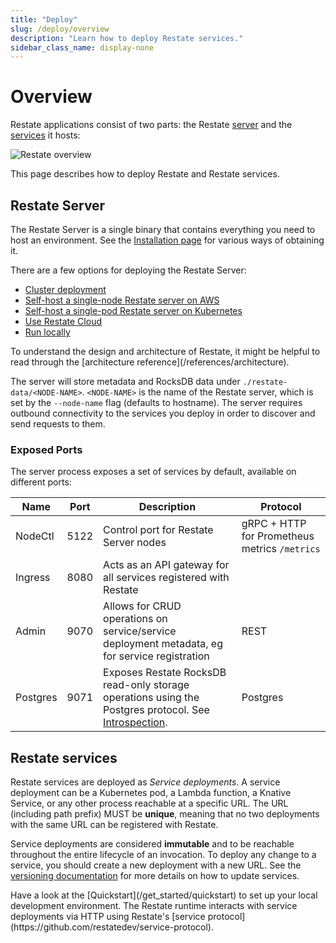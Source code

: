 ```yaml
---
title: "Deploy"
slug: /deploy/overview
description: "Learn how to deploy Restate services."
sidebar_class_name: display-none
---
```



# Overview

Restate applications consist of two parts: the Restate [server](#restate-server) and the [services](#restate-services) it hosts:

![Restate overview](/img/deployment_overview.svg)

This page describes how to deploy Restate and Restate services.

## Restate Server

The Restate Server is a single binary that contains everything you need to host an environment. See the [Installation page](/develop/local_dev) for various ways of obtaining it.

There are a few options for deploying the Restate Server:
- [Cluster deployment](/deploy/server/cluster)
- [Self-host a single-node Restate server on AWS](/deploy/server/self-hosted)
- [Self-host a single-pod Restate server on Kubernetes](/deploy/server/kubernetes)
- [Use Restate Cloud](/deploy/server/cloud)
- [Run locally](/develop/local_dev)

<Admonition type="note" title="Architectural overview">
    To understand the design and architecture of Restate, it might be helpful to read through the [architecture reference](/references/architecture).
</Admonition>

The server will store metadata and RocksDB data under `./restate-data/<NODE-NAME>`.
`<NODE-NAME>` is the name of the Restate server, which is set by the `--node-name` flag (defaults to hostname).
The server requires outbound connectivity to the services you deploy in order to discover and send requests to them.

### Exposed Ports

The server process exposes a set of services by default, available on different ports:

| Name     | Port | Description                                                                                                                    | Protocol                                      |
|----------|------|--------------------------------------------------------------------------------------------------------------------------------|-----------------------------------------------|
| NodeCtl  | 5122 | Control port for Restate Server nodes                                                                                          | gRPC + HTTP for Prometheus metrics `/metrics` |
| Ingress  | 8080 | Acts as an API gateway for all services registered with Restate                                                                |                                               |
| Admin    | 9070 | Allows for CRUD operations on service/service deployment metadata, eg for service registration                                 | REST                                          |
| Postgres | 9071 | Exposes Restate RocksDB read-only storage operations using the Postgres protocol. See [Introspection](/operate/introspection). | Postgres                                      |

## Restate services

Restate services are deployed as _Service deployments_.
A service deployment can be a Kubernetes pod, a Lambda function, a Knative Service, or any other process reachable at a specific URL.
The URL (including path prefix) MUST be **unique**, meaning that no two deployments with the same URL can be registered with Restate.

Service deployments are considered **immutable** and to be reachable throughout the entire lifecycle of an invocation.
To deploy any change to a service, you should create a new deployment with a new URL.
See the [versioning documentation](/operate/versioning) for more details on how to update services.

<Admonition type="info" title="Running services locally">
    Have a look at the [Quickstart](/get_started/quickstart) to set up your local development environment.
</Admonition>

<Admonition type="info" title="Restate's service protocol">
    The Restate runtime interacts with service deployments via HTTP using Restate's [service protocol](https://github.com/restatedev/service-protocol).
</Admonition>
